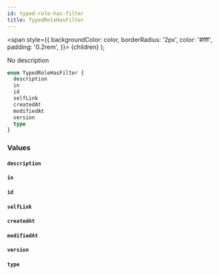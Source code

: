 ```yaml
---
id: typed-role-has-filter
title: TypedRoleHasFilter
---
```


<span
style={{
      backgroundColor: color,
      borderRadius: '2px',
      color: '#fff',
      padding: '0.2rem',
    }}>
{children}
</span>
);

No description

```graphql
enum TypedRoleHasFilter {
  description
  in
  id
  selfLink
  createdAt
  modifiedAt
  version
  type
}
```

### Values

#### `description`

#### `in`

#### `id`

#### `selfLink`

#### `createdAt`

#### `modifiedAt`

#### `version`

#### `type`
